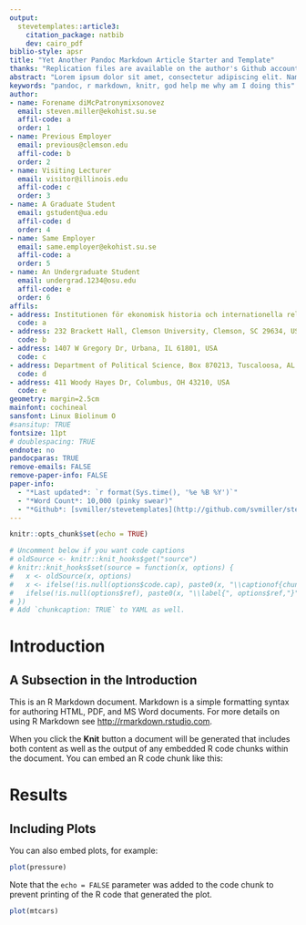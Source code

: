 ```yaml
---
output: 
  stevetemplates::article3:
    citation_package: natbib
    dev: cairo_pdf
biblio-style: apsr
title: "Yet Another Pandoc Markdown Article Starter and Template"
thanks: "Replication files are available on the author's Github account (http://github.com/svmiller/stevetemplates). **Current version**: `r format(Sys.time(), '%B %e, %Y')`; **Corresponding author**: steven.v.miller@gmail.com. A user who is familiar with my templates may observe some redundancy with the title footnote and information you can include in the author or paper info fields. That point is well-taken. Do with this what you want."
abstract: "Lorem ipsum dolor sit amet, consectetur adipiscing elit. Nam eget consectetur diam. Pellentesque id eros auctor, eleifend sem a, sagittis nisi. Nam vel nisi eget metus consectetur hendrerit nec ut justo. Ut metus eros, ullamcorper in condimentum non, eleifend lacinia mi. Cras sodales, arcu eu fringilla efficitur, lorem purus maximus mauris, id volutpat dui lectus non velit. Aliquam scelerisque nulla rutrum facilisis laoreet. Cras tristique et lorem ac feugiat. Duis eu purus eu ante tristique suscipit. Etiam aliquet egestas tortor et scelerisque. Nullam vulputate quam sed diam dictum, vitae pellentesque nisl fermentum. Curabitur ac rutrum lacus. Proin pellentesque, elit et malesuada porttitor, neque velit pretium dui, sit amet fermentum turpis turpis sed felis. Curabitur urna neque, bibendum non fringilla et, accumsan at orci. In blandit mauris urna, ac accumsan urna vehicula a. Phasellus iaculis nisi id nibh euismod malesuada venenatis in elit. Aenean diam mi, dapibus nec egestas sit amet."
keywords: "pandoc, r markdown, knitr, god help me why am I doing this"
author:
- name: Forename diMcPatronymixsonovez
  email: steven.miller@ekohist.su.se
  affil-code: a
  order: 1
- name: Previous Employer
  email: previous@clemson.edu
  affil-code: b
  order: 2
- name: Visiting Lecturer
  email: visitor@illinois.edu
  affil-code: c
  order: 3
- name: A Graduate Student
  email: gstudent@ua.edu
  affil-code: d
  order: 4
- name: Same Employer
  email: same.employer@ekohist.su.se
  affil-code: a
  order: 5
- name: An Undergraduate Student
  email: undergrad.1234@osu.edu
  affil-code: e
  order: 6
affils:
- address: Institutionen för ekonomisk historia och internationella relationer Universitetsvägen 10A, 114 18 Stockholm, Sweden
  code: a
- address: 232 Brackett Hall, Clemson University, Clemson, SC 29634, USA
  code: b
- address: 1407 W Gregory Dr, Urbana, IL 61801, USA
  code: c
- address: Department of Political Science, Box 870213, Tuscaloosa, AL 35487, USA
  code: d
- address: 411 Woody Hayes Dr, Columbus, OH 43210, USA
  code: e
geometry: margin=2.5cm
mainfont: cochineal
sansfont: Linux Biolinum O
#sansitup: TRUE
fontsize: 11pt
# doublespacing: TRUE
endnote: no
pandocparas: TRUE
remove-emails: FALSE
remove-paper-info: FALSE
paper-info:
  - "*Last updated*: `r format(Sys.time(), '%e %B %Y')`"
  - "*Word Count*: 10,000 (pinky swear)"
  - "*Github*: [svmiller/stevetemplates](http://github.com/svmiller/stevetemplates)"
---
```


```r
knitr::opts_chunk$set(echo = TRUE)

# Uncomment below if you want code captions
# oldSource <- knitr::knit_hooks$get("source")
# knitr::knit_hooks$set(source = function(x, options) {
#   x <- oldSource(x, options)
#   x <- ifelse(!is.null(options$code.cap), paste0(x, "\\captionof{chunk}{", options$code.cap,"}"), x)
#   ifelse(!is.null(options$ref), paste0(x, "\\label{", options$ref,"}"), x)
# })
# Add `chunkcaption: TRUE` to YAML as well.
```



# Introduction

\kant[1]

## A Subsection in the Introduction

\kant[2]

This is an R Markdown document. Markdown is a simple formatting syntax for authoring HTML, PDF, and MS Word documents. For more details on using R Markdown see <http://rmarkdown.rstudio.com>.


When you click the **Knit** button a document will be generated that includes both content as well as the output of any embedded R code chunks within the document. You can embed an R code chunk like this:

# Results

\kant[24]

## Including Plots

You can also embed plots, for example:

```r
plot(pressure)
```

Note that the `echo = FALSE` parameter was added to the code chunk to prevent printing of the R code that generated the plot.


\kant[25]

```r
plot(mtcars)
```
